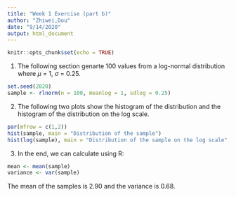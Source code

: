 ```yaml
---
title: "Week 1 Exercise (part b)"
author: "Zhiwei,Dou"
date: "9/14/2020"
output: html_document
---
```


```r
knitr::opts_chunk$set(echo = TRUE)
```

1. The following section genarte 100 values from a log-normal distribution where
$\mu$ = 1, $\sigma$ = 0.25.

```r
set.seed(2020)
sample <- rlnorm(n = 100, meanlog = 1, sdlog = 0.25)
```

2. The following two plots show the histogram of the distribution and the histogram of the distribution on the log scale. 

```r
par(mfrow = c(1,2))
hist(sample, main = "Distribution of the sample")
hist(log(sample), main = "Distribution of the sample on the log scale", cex.main = 0.8)
```

3. In the end, we can calculate using R:
```r
mean <- mean(sample)
variance <- var(sample)
```
The mean of the samples is 2.90 and the variance is 0.68.
